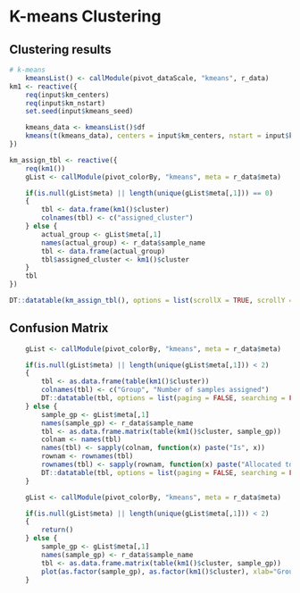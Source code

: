 
# K-means Clustering

## Clustering results

```r
# k-means
    kmeansList() <- callModule(pivot_dataScale, "kmeans", r_data)
km1 <- reactive({
    req(input$km_centers)
    req(input$km_nstart)
    set.seed(input$kmeans_seed)

    kmeans_data <- kmeansList()$df
    kmeans(t(kmeans_data), centers = input$km_centers, nstart = input$km_nstart)
})
```


```r
km_assign_tbl <- reactive({
    req(km1())
    gList <- callModule(pivot_colorBy, "kmeans", meta = r_data$meta)

    if(is.null(gList$meta) || length(unique(gList$meta[,1])) == 0)
    {
        tbl <- data.frame(km1()$cluster)
        colnames(tbl) <- c("assigned_cluster")
    } else {
        actual_group <- gList$meta[,1]
        names(actual_group) <- r_data$sample_name
        tbl <- data.frame(actual_group)
        tbl$assigned_cluster <- km1()$cluster
    }
    tbl
})

DT::datatable(km_assign_tbl(), options = list(scrollX = TRUE, scrollY = "400px", lengthMenu = c(20, 50, 100)))

```

## Confusion Matrix

```r
    gList <- callModule(pivot_colorBy, "kmeans", meta = r_data$meta)

    if(is.null(gList$meta) || length(unique(gList$meta[,1])) < 2)
    {
        tbl <- as.data.frame(table(km1()$cluster))
        colnames(tbl) <- c("Group", "Number of samples assigned")
        DT::datatable(tbl, options = list(paging = FALSE, searching = FALSE))
    } else {
        sample_gp <- gList$meta[,1]
        names(sample_gp) <- r_data$sample_name
        tbl <- as.data.frame.matrix(table(km1()$cluster, sample_gp))
        colnam <- names(tbl)
        names(tbl) <- sapply(colnam, function(x) paste("Is", x))
        rownam <- rownames(tbl)
        rownames(tbl) <- sapply(rownam, function(x) paste("Allocated to cluster", x))
        DT::datatable(tbl, options = list(paging = FALSE, searching = FALSE))
    }
```

```r
    gList <- callModule(pivot_colorBy, "kmeans", meta = r_data$meta)

    if(is.null(gList$meta) || length(unique(gList$meta[,1])) < 2)
    {
        return()
    } else {
        sample_gp <- gList$meta[,1]
        names(sample_gp) <- r_data$sample_name
        tbl <- as.data.frame.matrix(table(km1()$cluster, sample_gp))
        plot(as.factor(sample_gp), as.factor(km1()$cluster), xlab="Group", ylab = "Cluster")
    }
```
